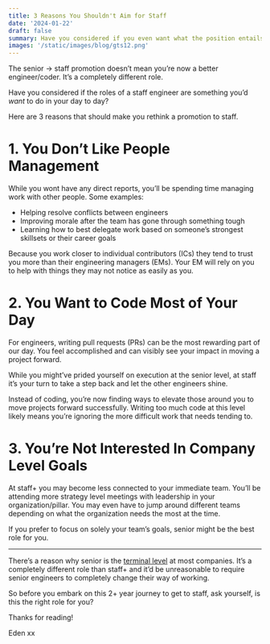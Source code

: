 ```yaml
---
title: 3 Reasons You Shouldn't Aim for Staff
date: '2024-01-22'
draft: false
summary: Have you considered if you even want what the position entails?
images: '/static/images/blog/gts12.png'
---
```


The senior → staff promotion doesn’t mean you’re now a better engineer/coder. It’s a completely different role.

Have you considered if the roles of a staff engineer are something you’d _want_ to do in your day to day?

Here are 3 reasons that should make you rethink a promotion to staff.

# 1. You Don’t Like People Management

While you wont have any direct reports, you’ll be spending time managing work with other people. Some examples:

- Helping resolve conflicts between engineers
- Improving morale after the team has gone through something tough
- Learning how to best delegate work based on someone’s strongest skillsets or their career goals

Because you work closer to individual contributors (ICs) they tend to trust you more than their engineering managers (EMs). Your EM will rely on you to help with things they may not notice as easily as you.

# 2. You Want to Code Most of Your Day

For engineers, writing pull requests (PRs) can be the most rewarding part of our day. You feel accomplished and can visibly see your impact in moving a project forward.

While you might’ve prided yourself on execution at the senior level, at staff it’s your turn to take a step back and let the other engineers shine.

Instead of coding, you’re now finding ways to elevate those around you to move projects forward successfully. Writing too much code at this level likely means you’re ignoring the more difficult work that needs tending to.

# 3. You’re Not Interested In Company Level Goals

At staff+ you may become less connected to your immediate team. You’ll be attending more strategy level meetings with leadership in your organization/pillar. You may even have to jump around different teams depending on what the organization needs the most at the time.

If you prefer to focus on solely your team’s goals, senior might be the best role for you.

---

There’s a reason why senior is the [terminal level](https://jargonism.com/words/1787) at most companies. It’s a completely different role than staff+ and it’d be unreasonable to require senior engineers to completely change their way of working.

So before you embark on this 2+ year journey to get to staff, ask yourself, is this the right role for you?

Thanks for reading!

Eden xx
